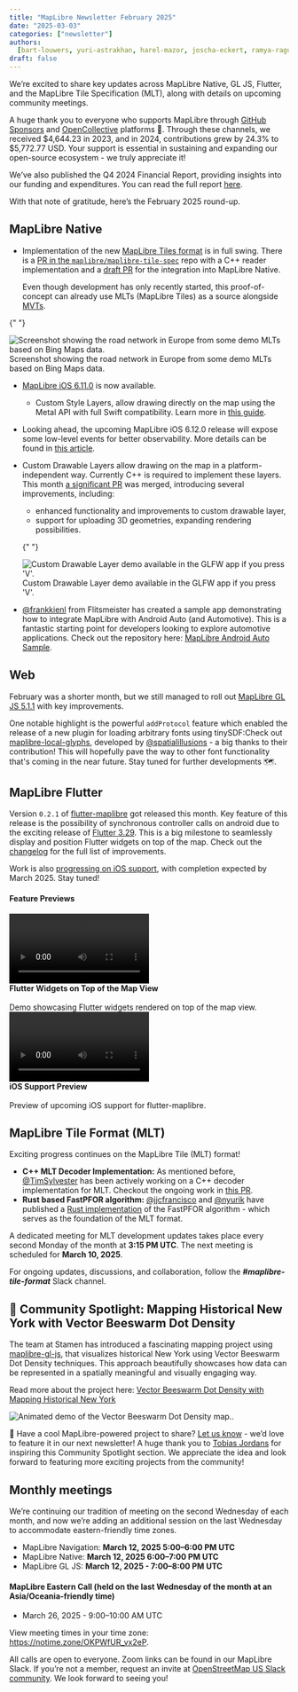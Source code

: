 ```yaml
---
title: "MapLibre Newsletter February 2025"
date: "2025-03-03"
categories: ["newsletter"]
authors:
  [bart-louwers, yuri-astrakhan, harel-mazor, joscha-eckert, ramya-ragupathy]
draft: false
---
```



We’re excited to share key updates across MapLibre Native, GL JS, Flutter, and the MapLibre Tile Specification (MLT), along with details on upcoming community meetings.

A huge thank you to everyone who supports MapLibre through [GitHub Sponsors](https://github.com/sponsors/maplibre) and [OpenCollective](https://opencollective.com/maplibre) platforms 🎉. Through these channels, we received $4,644.23 in 2023, and in 2024, contributions grew by 24.3% to $5,772.77 USD. Your support is essential in sustaining and expanding our open-source ecosystem - we truly appreciate it!

We’ve also published the Q4 2024 Financial Report, providing insights into our funding and expenditures. You can read the full report [here](https://maplibre.org/about/reports/Financial-Report-Q4-2024.pdf).

With that note of gratitude, here’s the February 2025 round-up.

## MapLibre Native

- Implementation of the new [MapLibre Tiles format](https://github.com/maplibre/maplibre-tile-spec#maplibre-tiles-mlt) is in full swing. There is a [PR in the `maplibre/maplibre-tile-spec`](https://github.com/maplibre/maplibre-tile-spec/pull/441) repo with a C++ reader implementation and a [draft PR](https://github.com/maplibre/maplibre-native/pull/3246) for the integration into MapLibre Native.

  Even though development has only recently started, this proof-of-concept can already use MLTs (MapLibre Tiles) as a source alongside [MVTs](https://github.com/mapbox/vector-tile-spec).

{" "}

<div
  style={{
    display: "flex",
    justifyContent: "center",
    flexDirection: "column",
    alignItems: "center",
  }}
>
  <Image
    src={mlt_road_network_demo}
    style={{
      maxWidth: "550px",
      width: "100%",
      height: "auto",
      display: "inline-block",
    }}
    alt="Screenshot showing the road network in Europe from some demo MLTs based on Bing Maps data."
  />
  <div
    style={{
      fontSize: "0.9em",
      color: "#BEBEBE",
      marginTop: "8px",
      textAlign: "center",
    }}
  >
    Screenshot showing the road network in Europe from some demo MLTs based on
    Bing Maps data.
  </div>
</div>

- [MapLibre iOS 6.11.0](https://github.com/maplibre/maplibre-native/releases/tag/ios-v6.11.0) is now available.
  - Custom Style Layers, allow drawing directly on the map using the Metal API with full Swift compatibility. Learn more in [this guide](https://maplibre.org/maplibre-native/ios/latest/documentation/maplibre-native-for-ios/customstylelayerexample).

- Looking ahead, the upcoming MapLibre iOS 6.12.0 release will expose some low-level events for better observability. More details can be found in [this article](https://maplibre.org/maplibre-native/ios/latest/documentation/maplibre-native-for-ios/observerexample).
- Custom Drawable Layers allow drawing on the map in a platform-independent way. Currently C++ is required to implement these layers. This month [a significant PR](https://github.com/maplibre/maplibre-native/pull/3210) was merged, introducing several improvements, including:
  - enhanced functionality and improvements to custom drawable layer,
  - support for uploading 3D geometries, expanding rendering possibilities.

  {" "}

  <div
    style={{
      display: "flex",
      justifyContent: "center",
      flexDirection: "column",
      alignItems: "center",
    }}
  >
    <Image
      src={custom_draw_layer_demo}
      style={{
        maxWidth: "550px",
        width: "100%",
        height: "auto",
        display: "inline-block",
      }}
      alt="Custom Drawable Layer demo available in the GLFW app if you press 'V'."
    />
    <div
      style={{
        fontSize: "0.9em",
        color: "#BEBEBE",
        marginTop: "8px",
        textAlign: "center",
      }}
    >
      Custom Drawable Layer demo available in the GLFW app if you press 'V'.
    </div>
  </div>

- [@frankkienl](https://github.com/frankkienl) from Flitsmeister has created a sample app demonstrating how to integrate MapLibre with Android Auto (and Automotive). This is a fantastic starting point for developers looking to explore automotive applications. Check out the repository here: [MapLibre Android Auto Sample](https://github.com/maplibre/MapLibre-Android-Auto-Sample).

## Web

February was a shorter month, but we still managed to roll out [MapLibre GL JS 5.1.1](https://github.com/maplibre/maplibre-gl-js/releases/tag/v5.1.1) with key improvements.

One notable highlight is the powerful `addProtocol` feature which enabled the release of a new plugin for loading arbitrary fonts using tinySDF:Check out [maplibre-local-glyphs](https://www.npmjs.com/package/maplibre-local-glyphs), developed by [@spatialillusions](https://github.com/spatialillusions) - a big thanks to their contribution!
This will hopefully pave the way to other font functionality that's coming in the near future. Stay tuned for further developments 🗺️.

## MapLibre Flutter

Version `0.2.1` of [flutter-maplibre](https://github.com/josxha/flutter-maplibre) got released this month. Key feature of this release is the possibility of synchronous controller calls on android due to the exciting release of [Flutter 3.29](https://medium.com/flutter/whats-new-in-flutter-3-29-f90c380c2317). This is a big milestone to seamlessly display and position Flutter widgets on top of the map. Check out the [changelog](https://github.com/josxha/flutter-maplibre/blob/main/CHANGELOG.md#021) for the full list of improvements.

Work is also [progressing on iOS support](https://github.com/josxha/flutter-maplibre/issues/26), with completion expected by March 2025. Stay tuned!

#### Feature Previews

<div
  style={{
    display: "flex",
    justifyContent: "center",
    gap: "20px",
    flexWrap: "wrap",
  }}
>
  <div style={{ textAlign: "center", maxWidth: "48%" }}>
    <video src={flutter_preview} controls style="width: 50%;"></video>
    <div style={{ fontSize: "0.9em", color: "#BEBEBE", marginTop: "8px" }}>
      <strong>Flutter Widgets on Top of the Map View</strong>
      <br></br>
      Demo showcasing Flutter widgets rendered on top of the map view.
    </div>
  </div>
  <div style={{ textAlign: "center", maxWidth: "48%" }}>
    <video src={flutter_ios_preview} controls style="width: 50%;"></video>
    <div style={{ fontSize: "0.9em", color: "#BEBEBE", marginTop: "8px" }}>
      <strong>iOS Support Preview</strong>
      <br></br>
      Preview of upcoming iOS support for flutter-maplibre.
    </div>
  </div>
</div>

## MapLibre Tile Format (MLT)

Exciting progress continues on the MapLibre Tile (MLT) format!

- **C++ MLT Decoder Implementation:** As mentioned before, [@TimSylvester](http://github.com/TimSylvester) has been actively working on a C++ decoder implementation for MLT. Checkout the ongoing work in [this PR](https://github.com/maplibre/maplibre-tile-spec/pull/441).
- **Rust based FastPFOR algorithm:** [@jjcfrancisco](http://github.com/jjcfrancisco) and [@nyurik](http://github.com/nyurik) have published a [Rust implementation](https://crates.io/crates/fastpfor) of the FastPFOR algorithm - which serves as the foundation of the MLT format.

A dedicated meeting for MLT development updates takes place every second Monday of the month at **3:15 PM UTC**. The next meeting is scheduled for **March 10, 2025**.

For ongoing updates, discussions, and collaboration, follow the **_#maplibre-tile-format_** Slack channel.

## 🌟 Community Spotlight: Mapping Historical New York with Vector Beeswarm Dot Density

The team at Stamen has introduced a fascinating mapping project using [maplibre-gl-js](https://maplibre.org/maplibre-gl-js/docs/), that visualizes historical New York using Vector Beeswarm Dot Density techniques. This approach beautifully showcases how data can be represented in a spatially meaningful and visually engaging way.

Read more about the project here: [Vector Beeswarm Dot Density with Mapping Historical New York](https://stamen.com/vector-beeswarm-dot-density-with-mapping-historical-new-york/)

<div
  style={{
    display: "flex",
    justifyContent: "center",
    flexDirection: "column",
    alignItems: "center",
  }}
>
  <Image
    src={stamen_ml}
    style={{
      maxWidth: "550px",
      maxHeight: "550px",
      width: "100%",
      height: "auto",
      display: "inline-block",
    }}
    alt="Animated demo of the Vector Beeswarm Dot Density map.."
  />
  <div
    style={{
      fontSize: "0.9em",
      color: "#BEBEBE",
      marginTop: "8px",
      textAlign: "center",
    }}
  ></div>
</div>

📢 Have a cool MapLibre-powered project to share? [Let us know](https://github.com/maplibre/maplibre.github.io/issues/291) - we’d love to feature it in our next newsletter! A huge thank you to [Tobias Jordans](https://www.linkedin.com/in/tobiasjordans/) for inspiring this Community Spotlight section. We appreciate the idea and look forward to featuring more exciting projects from the community!

## Monthly meetings

We’re continuing our tradition of meeting on the second Wednesday of each month, and now we’re adding an additional session on the last Wednesday to accommodate eastern-friendly time zones.

- MapLibre Navigation: **March 12, 2025 5:00–6:00 PM UTC**
- MapLibre Native: **March 12, 2025 6:00–7:00 PM UTC**
- MapLibre GL JS: **March 12, 2025 - 7:00–8:00 PM UTC**

#### MapLibre Eastern Call (held on the last Wednesday of the month at an Asia/Oceania-friendly time)

- March 26, 2025 - 9:00–10:00 AM UTC

View meeting times in your time zone: https://notime.zone/OKPWfUR_vx2eP.

All calls are open to everyone. Zoom links can be found in our MapLibre Slack. If you’re not a member, request an invite at [OpenStreetMap US Slack community](https://slack.openstreetmap.us/). We look forward to seeing you!

